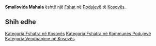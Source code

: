 {{Fshat në Kosovës
 | Emri                = Smailovića Mahala
| srp_N_name = Smailovića Mahala
| srp_N_FULL_NAME_RO = Smailovića Mahala
| srp_N_FULL_NAME_ND_RO = Smailovica Mahala
| srp_N_SORT_NAME_RG = SMAILOVICAMAHALA
| srp_N_FULL_NAME_RG = Smailovića Mahala
| srp_N_FULL_NAME_ND_RG = Smailovica Mahala

 | Emri (Rasa dhanore) = 
 | Figura              = 
 | Shteti              = Kosovo
 | Komuna              = Podujevë
 | Kodi postar         = 
 | Sipërfaqja          = 

 | Popullsia           = 

 | Regj. i popullsisë  = 
 | Dend. e popullsisë  = 
 | Faqja zyrtare       = 
 <!--- Koordinatat ----> 
 | Gjerësia            = 42.941946
 | Gjatësia            = 21.170909
 | Lartësia            = 
}}
'''Smailovića Mahala''' është një [[Fshat]] në [[Podujevë]] të [[Kosovës]].

<!-- == Gjeografia == -->
<!-- == Historia == -->
<!-- == Demografia == -->
== Shih edhe ==
{{Komuna Podujevë}}
{{Kosovo-Administrata-Cung}}

[[Kategoria:Fshatra në Kosovës]]
[[Kategoria:Fshatra në Kommunes Podujevë]]
[[Kategoria:Vendbanime në Kosovës]]